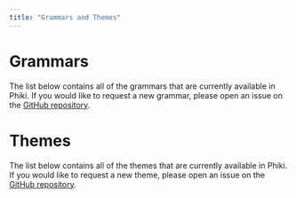 ```yaml
---
title: "Grammars and Themes"
---
```



# Grammars

The list below contains all of the grammars that are currently available in Phiki. If you would like to request a new grammar, please open an issue on the [GitHub repository](https://github.com/phikiphp/phiki).

<AvailableGrammarsList />

# Themes

The list below contains all of the themes that are currently available in Phiki. If you would like to request a new theme, please open an issue on the [GitHub repository](https://github.com/phikiphp/phiki).

<AvailableThemesList />
